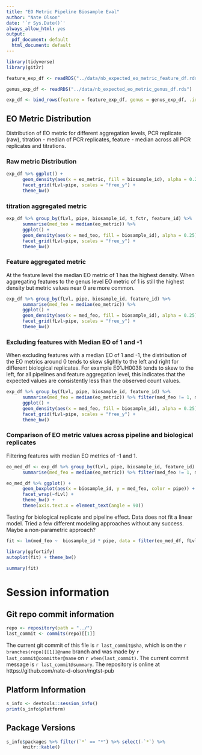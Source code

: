 ```yaml
---
title: "EO Metric Pipeline Biosample Eval"
author: "Nate Olson"
date: '`r Sys.Date()`'
always_allow_html: yes
output:
  pdf_document: default
  html_document: default
---
```


```r
library(tidyverse)
library(git2r)
```



```r
feature_exp_df <- readRDS("../data/nb_expected_eo_metric_feature_df.rds") 

genus_exp_df <- readRDS("../data/nb_expected_eo_metric_genus_df.rds") 

exp_df <- bind_rows(feature = feature_exp_df, genus = genus_exp_df, .id = "fLvl")
```

## EO Metric Distribution
Distribution of EO metric for different aggregation levels, PCR replicate (raw), titration - median of PCR replicates, feature - median across all PCR replicates and titrations. 

### Raw metric Distribution
```r
exp_df %>% ggplot() + 
      geom_density(aes(x = eo_metric, fill = biosample_id), alpha = 0.25) + 
      facet_grid(fLvl~pipe, scales = "free_y") +
      theme_bw()
```

### titration aggregated metric
```r
exp_df %>% group_by(fLvl, pipe, biosample_id, t_fctr, feature_id) %>% 
      summarise(med_teo = median(eo_metric)) %>% 
      ggplot() + 
      geom_density(aes(x = med_teo, fill = biosample_id), alpha = 0.25) + 
      facet_grid(fLvl~pipe, scales = "free_y") +
      theme_bw()
```

### Feature aggregated metric 
At the feature level the median EO metric of 1 has the highest density. 
When aggregating features to the genus level EO metric of 1 is still the highest density but metric values near 0 are more common. 

```r
exp_df %>% group_by(fLvl, pipe, biosample_id, feature_id) %>% 
      summarise(med_feo = median(eo_metric)) %>% 
      ggplot() + 
      geom_density(aes(x = med_feo, fill = biosample_id), alpha = 0.25) + 
      facet_grid(fLvl~pipe, scales = "free_y") +
      theme_bw()
```

### Excluding features with Median EO of 1 and -1
When excluding features with a median EO of 1 and -1, the distribution of the EO metrics around 0 tends to skew slightly to the left and right for different biological replicates. 
For example E01JH0038 tends to skew to the left, for all pipelines and feature aggregation level, this indicates that the expected values are consistently less than the observed count values. 

```r
exp_df %>% group_by(fLvl, pipe, biosample_id, feature_id) %>% 
      summarise(med_feo = median(eo_metric)) %>% filter(med_feo != 1, med_feo != -1) %>% 
      ggplot() + 
      geom_density(aes(x = med_feo, fill = biosample_id), alpha = 0.25) + 
      facet_grid(fLvl~pipe, scales = "free_y") +
      theme_bw()
```

###  Comparison of EO metric values across pipeline and biological replicates 

Filtering features with median EO metrics of -1 and 1. 
```r
eo_med_df <- exp_df %>% group_by(fLvl, pipe, biosample_id, feature_id) %>% 
      summarise(med_feo = median(eo_metric)) %>% filter(med_feo != 1, med_feo != -1)
```

```r
eo_med_df %>% ggplot() +
      geom_boxplot(aes(x = biosample_id, y = med_feo, color = pipe)) +
      facet_wrap(~fLvl) +
      theme_bw() +
      theme(axis.text.x = element_text(angle = 90))
```

Testing for biological replicate and pipeline effect. 
Data does not fit a linear model. 
Tried a few different modeling approaches without any success. 
Maybe a non-parametric approach?

```r
fit <- lm(med_feo ~  biosample_id * pipe, data = filter(eo_med_df, fLvl == "genus"))
```

```r
library(ggfortify)
autoplot(fit) + theme_bw()
```

```r
summary(fit)
```




# Session information 

## Git repo commit information
```r
repo <- repository(path = "../")
last_commit <- commits(repo)[[1]]
```

The current git commit of this file is `r last_commit@sha`, which is on the `r branches(repo)[[1]]@name` branch and was made by `r last_commit@committer@name` on `r when(last_commit)`. The current commit message is `r last_commit@summary`. The repository is online at https://github.com/nate-d-olson/mgtst-pub  


## Platform Information
```r
s_info <- devtools::session_info()
print(s_info$platform)
```


## Package Versions
```r
s_info$packages %>% filter(`*` == "*") %>% select(-`*`) %>% 
      knitr::kable()
```